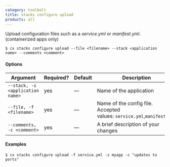 ```yaml
---
category: toolbelt
title: stacks configure upload
products: all
---
```


Upload configuration files such as a *service.yml* or *manifest.yml*. (containerized apps only)

```shell
$ cx stacks configure upload --file <filename> --stack <application name> --comments <comment>
```

#### Options

| Argument | Required? | Default | Description |
|  ---  |  ---  |  ---  |  ---  |
| `--stack, -s <application name>` | yes | — | Name of the application |
| `--file, -f <filename>` | yes | — | Name of the config file. Accepted values: `service.yml`,`manifest.yml` |
| `--comments, -c <comment>` | yes | — | A brief description of your changes |

#### Examples

```shell
$ cx stacks configure upload -f service.yml -s myapp -c "updates to ports"
```
